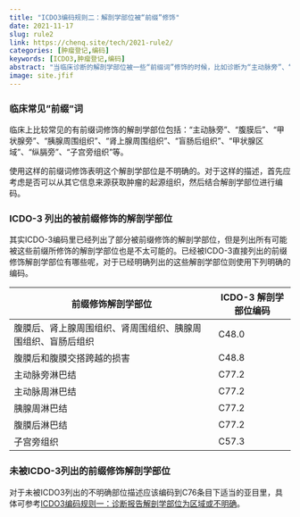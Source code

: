 ```yaml
---
title: "ICDO3编码规则二：解剖学部位被“前缀”修饰"
date: 2021-11-17
slug: rule2
link: https://chenq.site/tech/2021-rule2/
categories: [肿瘤登记,编码]
keywords: [ICDO3,肿瘤登记,编码]
abstract: "当临床诊断的解剖学部位被一些“前缀词”修饰的时候，比如诊断为“主动脉旁”、“腹膜后”等，我们该怎么编码解剖学部位？"
image: site.jfif
---
```



### 临床常见"前缀"词

临床上比较常见的有前缀词修饰的解剖学部位包括："主动脉旁"、"腹膜后"、"甲状腺旁"、"胰腺周围组织"、"肾上腺周围组织"、"盲肠后组织"、"甲状腺区域"、"纵膈旁"、"子宫旁组织"等。

使用这样的前缀词修饰表明这个解剖学部位是不明确的。对于这样的描述，首先应考虑是否可以从其它信息来源获取肿瘤的起源组织，然后结合解剖学部位进行编码。

### ICDO-3 列出的被前缀修饰的解剖学部位

其实ICDO-3编码里已经列出了部分被前缀修饰的解剖学部位，但是列出所有可能被这些前缀所修饰的解剖学部位也是不太可能的。已经被ICDO-3直接列出的前缀修饰解剖学部位有哪些呢，对于已经明确列出的这些解剖学部位则使用下列明确的编码。

| 前缀修饰解剖学部位                                           | ICDO-3 解剖学部位编码 |
|--------------------------------------------------------------|-----------------------|
| 腹膜后、肾上腺周围组织、肾周围组织、胰腺周围组织、盲肠后组织 | C48.0                 |
| 腹膜后和腹膜交搭跨越的损害                                   | C48.8                 |
| 主动脉旁淋巴结                                               | C77.2                 |
| 主动脉周淋巴结                                               | C77.2                 |
| 胰腺周淋巴结                                                 | C77.2                 |
| 腹膜后淋巴结                                                 | C77.2                 |
| 子宫旁组织                                                   | C57.3                 |

### 未被ICDO-3列出的前缀修饰解剖学部位

对于未被ICDO3列出的不明确部位描述应该编码到C76条目下适当的亚目里，具体可参考[ICDO3编码规则一：诊断报告解剖学部位为区域或不明确](https://chenq.site/post/2021/11/rule1/)。
